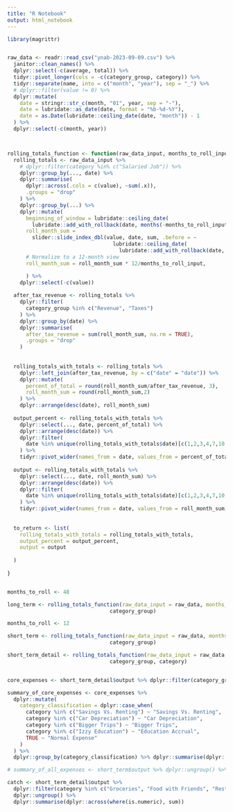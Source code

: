 ```yaml
---
title: "R Notebook"
output: html_notebook
---
```


```r

library(magrittr)


raw_data <- readr::read_csv("ynab-2023-09-09.csv") %>%
  janitor::clean_names() %>%
  dplyr::select(-c(average, total)) %>%
  tidyr::pivot_longer(cols = -c(category_group, category)) %>%
  tidyr::separate(name, into = c("month", "year"), sep = "_") %>%
  # dplyr::filter(value != 0) %>%
  dplyr::mutate(
    date = stringr::str_c(month, "01", year, sep = "-"),
    date = lubridate::as_date(date, format = "%b-%d-%Y"),
    date = as.Date(lubridate::ceiling_date(date, "month")) - 1
  ) %>%
  dplyr::select(-c(month, year))




```

```r

rolling_totals_function <- function(raw_data_input, months_to_roll_input, ...){
  rolling_totals <- raw_data_input %>%
    # dplyr::filter(category %in% c("Salaried Job")) %>%
    dplyr::group_by(..., date) %>%
    dplyr::summarise(
      dplyr::across(.cols = c(value), ~sum(.x)),
      .groups = "drop"
    ) %>%
    dplyr::group_by(...) %>%
    dplyr::mutate(
      beginning_of_window = lubridate::ceiling_date(
        lubridate::add_with_rollback(date, months(-months_to_roll_input)), "month"),
      roll_month_sum = 
        slider::slide_index_dbl(value, date, sum, .before = ~
                                  lubridate::ceiling_date(
                                    lubridate::add_with_rollback(date, months(-months_to_roll_input)), "month")),
      # Normalize to a 12-month view
      roll_month_sum = roll_month_sum * 12/months_to_roll_input,

      ) %>%
    dplyr::select(-c(value)) 
  
  after_tax_revenue <- rolling_totals %>%
    dplyr::filter(
      category_group %in% c("Revenue", "Taxes")
    ) %>%
    dplyr::group_by(date) %>%
    dplyr::summarise(
      after_tax_revenue = sum(roll_month_sum, na.rm = TRUE),
      .groups = "drop"
    )
  
  
  rolling_totals_with_totals <- rolling_totals %>%
    dplyr::left_join(after_tax_revenue, by = c("date" = "date")) %>%
    dplyr::mutate(
      percent_of_total = round(roll_month_sum/after_tax_revenue, 3),
      roll_month_sum = round(roll_month_sum,2)
    ) %>%
    dplyr::arrange(desc(date), roll_month_sum)
  
  output_percent <- rolling_totals_with_totals %>%
    dplyr::select(..., date, percent_of_total) %>%
    dplyr::arrange(desc(date)) %>%
    dplyr::filter(
      date %in% unique(rolling_totals_with_totals$date)[c(1,2,3,4,7,10,13,16,19,22,25,28,31,34,37)]
    ) %>%
    tidyr::pivot_wider(names_from = date, values_from = percent_of_total) 
  
  output <- rolling_totals_with_totals %>%
    dplyr::select(..., date, roll_month_sum) %>%
    dplyr::arrange(desc(date)) %>%
    dplyr::filter(
      date %in% unique(rolling_totals_with_totals$date)[c(1,2,3,4,7,10,13,16,19,22,25,28,31,34,37)]
    ) %>%
    tidyr::pivot_wider(names_from = date, values_from = roll_month_sum) 
  
  
  to_return <- list(
    rolling_totals_with_totals = rolling_totals_with_totals,
    output_percent = output_percent,
    output = output
    
  )
  
}


months_to_roll <- 48

long_term <- rolling_totals_function(raw_data_input = raw_data, months_to_roll_input = months_to_roll,
                                 category_group)

months_to_roll <- 12

short_term <- rolling_totals_function(raw_data_input = raw_data, months_to_roll_input = months_to_roll,
                                 category_group)

short_term_detail <- rolling_totals_function(raw_data_input = raw_data, months_to_roll_input = months_to_roll,
                                 category_group, category)


core_expenses <- short_term_detail$output %>% dplyr::filter(category_group %in% c("Health (10%)", "Travel (4%)", "Fun Stuff (2%)", "Relationship (3%)", "Work (1.5%)"))  

summary_of_core_expenses <- core_expenses %>%
  dplyr::mutate(
    category_classification = dplyr::case_when(
      category %in% c("Savings Vs. Renting") ~ "Savings Vs. Renting",
      category %in% c("Car Depreciation") ~ "Car Depreciation",
      category %in% c("Bigger Trips") ~ "Bigger Trips",
      category %in% c("Izzy Education") ~ "Education Accrual",
      TRUE ~ "Normal Expense"
    )
  ) %>% 
  dplyr::group_by(category_classification) %>% dplyr::summarise(dplyr::across(where(is.numeric), .fns = ~sum(.x)))

# summary_of_all_expenses <- short_term$output %>% dplyr::ungroup() %>% dplyr::summarise(dplyr::across(.cols = -1 , .fns = ~sum(.x)))

```

```r

catch <- short_term_detail$output %>% 
  dplyr::filter(category %in% c("Groceries", "Food with Friends", "Restaurants, Take Out, Coffee Shops", "Buying Time")) %>%
  dplyr::ungroup() %>%
  dplyr::summarise(dplyr::across(where(is.numeric), sum))



```

